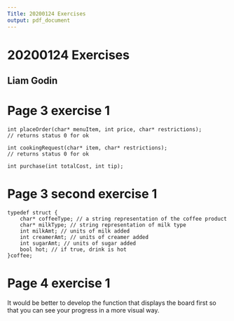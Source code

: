 ```yaml
---
Title: 20200124 Exercises
output: pdf_document
---
```

# 20200124 Exercises

## Liam Godin

# Page 3 exercise 1

	int placeOrder(char* menuItem, int price, char* restrictions);
	// returns status 0 for ok

	int cookingRequest(char* item, char* restrictions);
	// returns status 0 for ok

	int purchase(int totalCost, int tip);

# Page 3 second exercise 1

	typedef struct {
		char* coffeeType; // a string representation of the coffee product
		char* milkType; // string representation of milk type
		int milkAmt; // units of milk added
		int creamerAmt; // units of creamer added
		int sugarAmt; // units of sugar added
		bool hot; // if true, drink is hot
	}coffee;

# Page 4 exercise 1

It would be better to develop the function that displays the board first so that you can see your progress in a more visual way.
